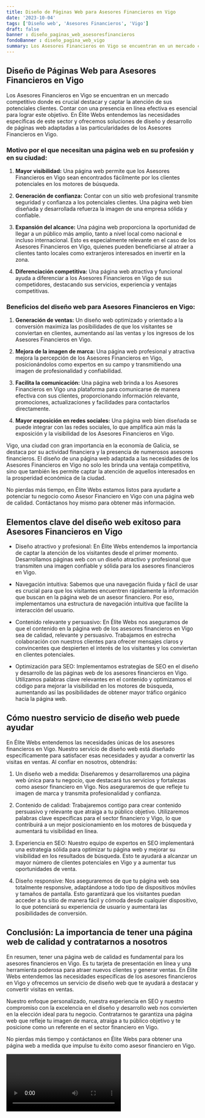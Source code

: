 ```yaml
---
title: Diseño de Páginas Web para Asesores Financieros en Vigo
date: '2023-10-04'
tags: ['Diseño web', 'Asesores Financieros', 'Vigo']
draft: false
banner : diseño_paginas_web_asesoresfinancieros
fondoBanner : diseño_pagina_web_vigo
summary: Los Asesores Financieros en Vigo se encuentran en un mercado competitivo donde es crucial destacar y captar la atención de sus potenciales clientes. Contar con una presencia en línea efectiva es esencial para lograr este objetivo. En Élite Webs entendemos las necesidades específicas de este sector y ofrecemos soluciones de diseño y desarrollo de páginas web adaptadas a las particularidades de los Asesores Financieros en Vigo.
---
```


## Diseño de Páginas Web para Asesores Financieros en Vigo

Los Asesores Financieros en Vigo se encuentran en un mercado competitivo donde es crucial destacar y captar la atención de sus potenciales clientes. Contar con una presencia en línea efectiva es esencial para lograr este objetivo. En Élite Webs entendemos las necesidades específicas de este sector y ofrecemos soluciones de diseño y desarrollo de páginas web adaptadas a las particularidades de los Asesores Financieros en Vigo.

### Motivo por el que necesitan una página web en su profesión y en su ciudad:

1. **Mayor visibilidad:** Una página web permite que los Asesores Financieros en Vigo sean encontrados fácilmente por los clientes potenciales en los motores de búsqueda.

2. **Generación de confianza:** Contar con un sitio web profesional transmite seguridad y confianza a los potenciales clientes. Una página web bien diseñada y desarrollada refuerza la imagen de una empresa sólida y confiable.

3. **Expansión del alcance:** Una página web proporciona la oportunidad de llegar a un público más amplio, tanto a nivel local como nacional e incluso internacional. Esto es especialmente relevante en el caso de los Asesores Financieros en Vigo, quienes pueden beneficiarse al atraer a clientes tanto locales como extranjeros interesados en invertir en la zona.

4. **Diferenciación competitiva:** Una página web atractiva y funcional ayuda a diferenciar a los Asesores Financieros en Vigo de sus competidores, destacando sus servicios, experiencia y ventajas competitivas.

### Beneficios del diseño web para Asesores Financieros en Vigo:

1. **Generación de ventas:** Un diseño web optimizado y orientado a la conversión maximiza las posibilidades de que los visitantes se conviertan en clientes, aumentando así las ventas y los ingresos de los Asesores Financieros en Vigo.

2. **Mejora de la imagen de marca:** Una página web profesional y atractiva mejora la percepción de los Asesores Financieros en Vigo, posicionándolos como expertos en su campo y transmitiendo una imagen de profesionalidad y confiabilidad.

3. **Facilita la comunicación:** Una página web brinda a los Asesores Financieros en Vigo una plataforma para comunicarse de manera efectiva con sus clientes, proporcionando información relevante, promociones, actualizaciones y facilidades para contactarlos directamente.

4. **Mayor exposición en redes sociales:** Una página web bien diseñada se puede integrar con las redes sociales, lo que amplifica aún más la exposición y la visibilidad de los Asesores Financieros en Vigo.

Vigo, una ciudad con gran importancia en la economía de Galicia, se destaca por su actividad financiera y la presencia de numerosos asesores financieros. El diseño de una página web adaptada a las necesidades de los Asesores Financieros en Vigo no solo les brinda una ventaja competitiva, sino que también les permite captar la atención de aquellos interesados en la prosperidad económica de la ciudad.

No pierdas más tiempo, en Élite Webs estamos listos para ayudarte a potenciar tu negocio como Asesor Financiero en Vigo con una página web de calidad. Contáctanos hoy mismo para obtener más información.

<GifSeo />

<Cta />

## Elementos clave del diseño web exitoso para Asesores Financieros en Vigo

- Diseño atractivo y profesional: En Élite Webs entendemos la importancia de captar la atención de los visitantes desde el primer momento. Desarrollamos páginas web con un diseño atractivo y profesional que transmiten una imagen confiable y sólida para los asesores financieros en Vigo.

- Navegación intuitiva: Sabemos que una navegación fluida y fácil de usar es crucial para que los visitantes encuentren rápidamente la información que buscan en la página web de un asesor financiero. Por eso, implementamos una estructura de navegación intuitiva que facilite la interacción del usuario.

- Contenido relevante y persuasivo: En Élite Webs nos aseguramos de que el contenido en la página web de los asesores financieros en Vigo sea de calidad, relevante y persuasivo. Trabajamos en estrecha colaboración con nuestros clientes para ofrecer mensajes claros y convincentes que despierten el interés de los visitantes y los conviertan en clientes potenciales.

- Optimización para SEO: Implementamos estrategias de SEO en el diseño y desarrollo de las páginas web de los asesores financieros en Vigo. Utilizamos palabras clave relevantes en el contenido y optimizamos el código para mejorar la visibilidad en los motores de búsqueda, aumentando así las posibilidades de obtener mayor tráfico orgánico hacia la página web.

## Cómo nuestro servicio de diseño web puede ayudar

En Élite Webs entendemos las necesidades únicas de los asesores financieros en Vigo. Nuestro servicio de diseño web está diseñado específicamente para satisfacer esas necesidades y ayudar a convertir las visitas en ventas. Al confiar en nosotros, obtendrás:

1. Un diseño web a medida: Diseñaremos y desarrollaremos una página web única para tu negocio, que destacará tus servicios y fortalezas como asesor financiero en Vigo. Nos aseguraremos de que refleje tu imagen de marca y transmita profesionalidad y confianza.

2. Contenido de calidad: Trabajaremos contigo para crear contenido persuasivo y relevante que atraiga a tu público objetivo. Utilizaremos palabras clave específicas para el sector financiero y Vigo, lo que contribuirá a un mejor posicionamiento en los motores de búsqueda y aumentará tu visibilidad en línea.

3. Experiencia en SEO: Nuestro equipo de expertos en SEO implementará una estrategia sólida para optimizar tu página web y mejorar su visibilidad en los resultados de búsqueda. Esto te ayudará a alcanzar un mayor número de clientes potenciales en Vigo y a aumentar tus oportunidades de venta.

4. Diseño responsive: Nos aseguraremos de que tu página web sea totalmente responsive, adaptándose a todo tipo de dispositivos móviles y tamaños de pantalla. Esto garantizará que los visitantes puedan acceder a tu sitio de manera fácil y cómoda desde cualquier dispositivo, lo que potenciará su experiencia de usuario y aumentará las posibilidades de conversión.

## Conclusión: La importancia de tener una página web de calidad y contratarnos a nosotros

En resumen, tener una página web de calidad es fundamental para los asesores financieros en Vigo. Es tu tarjeta de presentación en línea y una herramienta poderosa para atraer nuevos clientes y generar ventas. En Élite Webs entendemos las necesidades específicas de los asesores financieros en Vigo y ofrecemos un servicio de diseño web que te ayudará a destacar y convertir visitas en ventas.

Nuestro enfoque personalizado, nuestra experiencia en SEO y nuestro compromiso con la excelencia en el diseño y desarrollo web nos convierten en la elección ideal para tu negocio. Contratarnos te garantiza una página web que refleje tu imagen de marca, atraiga a tu público objetivo y te posicione como un referente en el sector financiero en Vigo.

No pierdas más tiempo y contáctanos en Élite Webs para obtener una página web a medida que impulse tu éxito como asesor financiero en Vigo.

<Video />

<CtaBot job='Asesores Financieros' city='Vigo'/>

<Gmaps query='Vigo+españa+maps' />